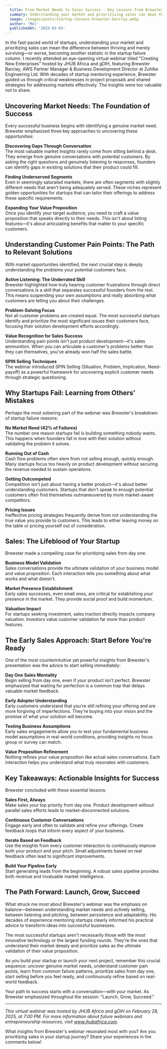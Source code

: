 ```yaml
---
  title: From Market Needs to Sales Success - Key Lessons from Brewster Barclay's Webinar
  summary: Understanding your market and prioritizing sales can mean the difference between thriving and merely surviving. Learn critical insights from startup mentor Brewster Barclay on market validation, customer pain points, and why sales should be your day-one priority.
  image: /images/posts/startup-lessons-brewster-barclay.webp
  author: 'Mel'
  publishedAt: '2025-03-03'
---
```


In the fast-paced world of startups, understanding your market and prioritizing sales can mean the difference between thriving and merely surviving—or worse, becoming another statistic in the startup failure column. I recently attended an eye-opening virtual webinar titled "Creating New Enterprises" hosted by JHUB Africa and gDIH, featuring Brewster Barclay, AWS Partner Manager & Business Development Director at Zuhlke Engineering Ltd. With decades of startup mentoring experience, Brewster guided us through critical weaknesses in project proposals and shared strategies for addressing markets effectively. The insights were too valuable not to share.

## Uncovering Market Needs: The Foundation of Success

Every successful business begins with identifying a genuine market need. Brewster emphasized three key approaches to uncovering these opportunities:

**Discovering Gaps Through Conversation**  
The most valuable market insights rarely come from sitting behind a desk. They emerge from genuine conversations with potential customers. By asking the right questions and genuinely listening to responses, founders can identify gaps in existing solutions that their product could fill.

**Finding Underserved Segments**  
Even in seemingly saturated markets, there are often segments with slightly different needs that aren't being adequately served. These niches represent golden opportunities for startups that can tailor their offerings to address these specific requirements.

**Expanding Your Value Proposition**  
Once you identify your target audience, you need to craft a value proposition that speaks directly to their needs. This isn't about listing features—it's about articulating benefits that matter to your specific customers.

## Understanding Customer Pain Points: The Path to Relevant Solutions

With market opportunities identified, the next crucial step is deeply understanding the problems your potential customers face.

**Active Listening: The Underrated Skill**  
Brewster highlighted how truly hearing customer frustrations through direct conversations is a skill that separates successful founders from the rest. This means suspending your own assumptions and really absorbing what customers are telling you about their challenges.

**Problem-Solving Focus**  
Not all customer problems are created equal. The most successful startups identify and prioritize the most significant issues their customers face, focusing their solution development efforts accordingly.

**Value Recognition for Sales Success**  
Understanding pain points isn't just product development—it's sales ammunition. When you can articulate a customer's problems better than they can themselves, you've already won half the sales battle.

**SPIN Selling Techniques**  
The webinar introduced SPIN Selling (Situation, Problem, Implication, Need-payoff) as a powerful framework for uncovering explicit customer needs through strategic questioning.

## Why Startups Fail: Learning from Others' Mistakes

Perhaps the most sobering part of the webinar was Brewster's breakdown of startup failure reasons:

**No Market Need (42% of Failures)**  
The number one reason startups fail is building something nobody wants. This happens when founders fall in love with their solution without validating the problem it solves.

**Running Out of Cash**  
Cash flow problems often stem from not selling enough, quickly enough. Many startups focus too heavily on product development without securing the revenue needed to sustain operations.

**Getting Outcompeted**  
Competition isn't just about having a better product—it's about better understanding customers. Startups that don't speak to enough potential customers often find themselves outmaneuvered by more market-aware competitors.

**Pricing Issues**  
Ineffective pricing strategies frequently derive from not understanding the true value you provide to customers. This leads to either leaving money on the table or pricing yourself out of consideration.

## Sales: The Lifeblood of Your Startup

Brewster made a compelling case for prioritizing sales from day one:

**Business Model Validation**  
Sales conversations provide the ultimate validation of your business model and value proposition. Each interaction tells you something about what works and what doesn't.

**Market Presence Establishment**  
Early sales successes, even small ones, are critical for establishing your presence in the market. They provide social proof and build momentum.

**Valuation Impact**  
For startups seeking investment, sales traction directly impacts company valuation. Investors value customer validation far more than product features.

## The Early Sales Approach: Start Before You're Ready

One of the most counterintuitive yet powerful insights from Brewster's presentation was the advice to start selling immediately:

**Day One Sales Mentality**  
Begin selling from day one, even if your product isn't perfect. Brewster emphasized that waiting for perfection is a common trap that delays valuable market feedback.

**Early Adopter Understanding**  
Early customers understand that you're still refining your offering and are more forgiving of imperfections. They're buying into your vision and the promise of what your solution will become.

**Testing Business Assumptions**  
Early sales engagements allow you to test your fundamental business model assumptions in real-world conditions, providing insights no focus group or survey can match.

**Value Proposition Refinement**  
Nothing refines your value proposition like actual sales conversations. Each interaction helps you understand what truly resonates with customers.

## Key Takeaways: Actionable Insights for Success

Brewster concluded with these essential lessons:

**Sales First, Always**  
Make sales your top priority from day one. Product development without parallel sales efforts leads to market-disconnected solutions.

**Continuous Customer Conversations**  
Engage early and often to validate and refine your offerings. Create feedback loops that inform every aspect of your business.

**Iterate Based on Feedback**  
Use the insights from every customer interaction to continuously improve both your product and your pitch. Small adjustments based on real feedback often lead to significant improvements.

**Build Your Pipeline Early**  
Start generating leads from the beginning. A robust sales pipeline provides both revenue and invaluable market intelligence.

## The Path Forward: Launch, Grow, Succeed

What struck me most about Brewster's webinar was the emphasis on balance—between understanding market needs and actively selling, between listening and pitching, between persistence and adaptability. His decades of experience mentoring startups clearly informed his practical advice to transform ideas into successful businesses.

The most successful startups aren't necessarily those with the most innovative technology or the largest funding rounds. They're the ones that understand their market deeply and prioritize sales as the ultimate validation of their value proposition.

As you build your startup or launch your next project, remember this crucial sequence: uncover genuine market needs, understand customer pain points, learn from common failure patterns, prioritize sales from day one, start selling before you feel ready, and continuously refine based on real-world feedback.

Your path to success starts with a conversation—with your market. As Brewster emphasized throughout the session: "Launch, Grow, Succeed."

---

*This virtual webinar was hosted by JHUB Africa and gDIH on February 28, 2025, at 7:00 PM. For more information about future webinars and entrepreneurship resources, visit www.jhubafrica.com.*

What insights from Brewster's webinar resonated most with you? Are you prioritizing sales in your startup journey? Share your experiences in the comments below!